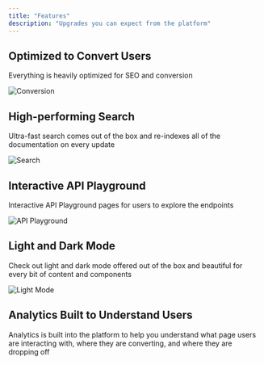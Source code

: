 ```yaml
---
title: "Features"
description: "Upgrades you can expect from the platform"
---
```


## Optimized to Convert Users

Everything is heavily optimized for SEO and conversion

![Conversion](/images/conversion.png)

## High-performing Search

Ultra-fast search comes out of the box and re-indexes all of the documentation on every update

![Search](/images/search.png)

## Interactive API Playground

Interactive API Playground pages for users to explore the endpoints

![API Playground](/images/playground.png)

## Light and Dark Mode

Check out light and dark mode offered out of the box and beautiful for every bit of content and components

![Light Mode](/images/light.png)

## Analytics Built to Understand Users

Analytics is built into the platform to help you understand what page users are interacting with, where they are converting, and where they are dropping off
